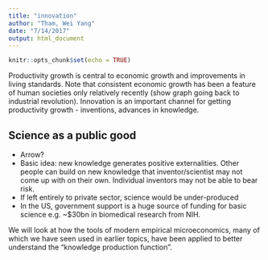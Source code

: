```yaml
---
title: "innovation"
author: "Tham, Wei Yang"
date: "7/14/2017"
output: html_document
---
```


```r
knitr::opts_chunk$set(echo = TRUE)
```

Productivity growth is central to economic growth and improvements in living standards. Note that consistent economic growth has been a feature of human societies only relatively recently (show graph going back to industrial revolution). Innovation is an important channel for getting productivity growth - inventions, advances in knowledge. 

## Science as a public good
- Arrow?
- Basic idea: new knowledge generates positive externalities. Other people can build on new knowledge that inventor/scientist may not come up with on their own. Individual inventors may not be able to bear risk. 
- If left entirely to private sector, science would be under-produced
- In the US, government support is a huge source of funding for basic science e.g. ~$30bn in biomedical research from NIH. 

We will look at how the tools of modern empirical microeconomics, many of which we have seen used in earlier topics, have been applied to better understand the "knowledge production function". 






